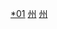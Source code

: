 [[Category:甘孜行政区划|*01]]
[[Category:四川各市州县级行政区|州]]
[[Category:四川省县份|州]]
{{catmore|甘孜藏族自治州|四川省甘孜藏族自治州}}
